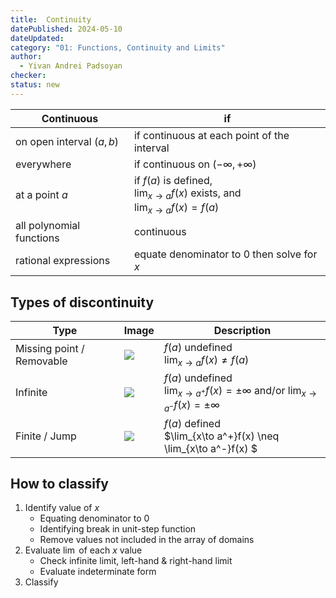 ```yaml
---
title:  Continuity
datePublished: 2024-05-10
dateUpdated: 
category: "01: Functions, Continuity and Limits"
author: 
  - Yivan Andrei Padsoyan
checker: 
status: new
---
```


| Continuous | if
| --- | --- |   
| on open interval $(a,b)$ | if continuous at each point of the interval
| everywhere | if continuous on $(-\infty, +\infty)$
| at a point $a$ | if $f(a)$ is defined,<br/>$\lim_{x\to a} f(x)$ exists, and<br/>$\lim_{x\to a}f(x)=f(a)$
| all polynomial functions | continuous
| rational expressions | equate denominator to $0$ then solve for $x$ 

## Types of discontinuity

| Type | Image | Description
| --- | --- | ---
| Missing point / Removable | <img src="https://upload.wikimedia.org/wikipedia/commons/thumb/9/9d/Discontinuity_removable.eps.png/320px-Discontinuity_removable.eps.png" className="m-0" /> | $f(a)$ undefined<br/>$\lim_{x\to a}f(x) \neq f(a)$ |
| Infinite | <img src="https://upload.wikimedia.org/wikipedia/commons/thumb/e/e8/Asintota2.svg/185px-Asintota2.svg.png" className="m-0" /> | $f(a)$ undefined<br/>$\lim_{x\to a^+}f(x) = \pm \infty$ and/or $\lim_{x\to a^-}f(x) = \pm \infty$ |
| Finite / Jump | <img src="https://upload.wikimedia.org/wikipedia/commons/thumb/e/e6/Discontinuity_jump.eps.png/258px-Discontinuity_jump.eps.png" className="m-0" /> | $f(a)$ defined<br/>$\lim_{x\to a^+}f(x) \neq \lim_{x\to a^-}f(x) $ |

## How to classify

1. Identify value of $x$
   * Equating denominator to $0$
   * Identifying break in unit-step function
   * Remove values not included in the array of domains
2. Evaluate $\lim$ of each $x$ value
   * Check infinite limit, left-hand & right-hand limit
   * Evaluate indeterminate form
3. Classify
